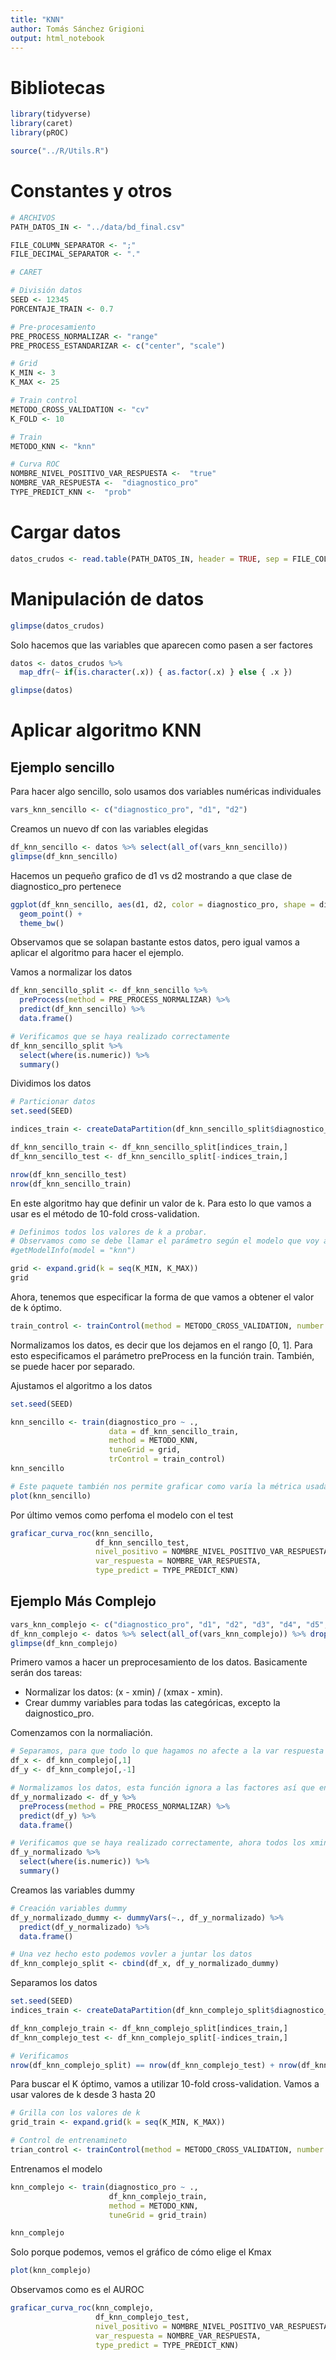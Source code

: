 ```yaml
---
title: "KNN"
author: Tomás Sánchez Grigioni
output: html_notebook
---
```


# Bibliotecas

```r
library(tidyverse)
library(caret)
library(pROC)

source("../R/Utils.R")
```

# Constantes y otros

```r
# ARCHIVOS
PATH_DATOS_IN <- "../data/bd_final.csv"

FILE_COLUMN_SEPARATOR <- ";"
FILE_DECIMAL_SEPARATOR <- "."

# CARET

# División datos
SEED <- 12345
PORCENTAJE_TRAIN <- 0.7

# Pre-procesamiento
PRE_PROCESS_NORMALIZAR <- "range"
PRE_PROCESS_ESTANDARIZAR <- c("center", "scale")

# Grid
K_MIN <- 3
K_MAX <- 25

# Train control
METODO_CROSS_VALIDATION <- "cv"
K_FOLD <- 10

# Train
METODO_KNN <- "knn"

# Curva ROC
NOMBRE_NIVEL_POSITIVO_VAR_RESPUESTA <-  "true"
NOMBRE_VAR_RESPUESTA <-  "diagnostico_pro"
TYPE_PREDICT_KNN <-  "prob"
```

# Cargar datos

```r
datos_crudos <- read.table(PATH_DATOS_IN, header = TRUE, sep = FILE_COLUMN_SEPARATOR, dec = FILE_DECIMAL_SEPARATOR)
```

# Manipulación de datos

```r
glimpse(datos_crudos)
```
Solo hacemos que las variables que aparecen como <chr> pasen a ser factores

```r
datos <- datos_crudos %>% 
  map_dfr(~ if(is.character(.x)) { as.factor(.x) } else { .x })

glimpse(datos)
```

# Aplicar algoritmo KNN

## Ejemplo sencillo

Para hacer algo sencillo, solo usamos dos variables numéricas individuales

```r
vars_knn_sencillo <- c("diagnostico_pro", "d1", "d2")
```

Creamos un nuevo df con las variables elegidas

```r
df_knn_sencillo <- datos %>% select(all_of(vars_knn_sencillo))
glimpse(df_knn_sencillo)
```

Hacemos un pequeño grafico de d1 vs d2 mostrando a que clase de diagnostico_pro pertenece

```r
ggplot(df_knn_sencillo, aes(d1, d2, color = diagnostico_pro, shape = diagnostico_pro)) +
  geom_point() +
  theme_bw()
```
Observamos que se solapan bastante estos datos, pero igual vamos a aplicar el algoritmo para hacer el ejemplo.

Vamos a normalizar los datos

```r
df_knn_sencillo_split <- df_knn_sencillo %>% 
  preProcess(method = PRE_PROCESS_NORMALIZAR) %>% 
  predict(df_knn_sencillo) %>% 
  data.frame()

# Verificamos que se haya realizado correctamente
df_knn_sencillo_split %>% 
  select(where(is.numeric)) %>% 
  summary()
```

Dividimos los datos

```r
# Particionar datos
set.seed(SEED)

indices_train <- createDataPartition(df_knn_sencillo_split$diagnostico_pro, p = PORCENTAJE_TRAIN, list = FALSE) %>% as.vector()

df_knn_sencillo_train <- df_knn_sencillo_split[indices_train,]
df_knn_sencillo_test <- df_knn_sencillo_split[-indices_train,]

nrow(df_knn_sencillo_test)
nrow(df_knn_sencillo_train)
```

En este algoritmo hay que definir un valor de k. Para esto lo que vamos a usar es el método de 10-fold cross-validation.

```r
# Definimos todos los valores de k a probar.
# Observamos como se debe llamar el parámetro según el modelo que voy a usar, para nuestro caso "knn".
#getModelInfo(model = "knn")

grid <- expand.grid(k = seq(K_MIN, K_MAX))
grid
```

Ahora, tenemos que especificar la forma de que vamos a obtener el valor de k óptimo.

```r
train_control <- trainControl(method = METODO_CROSS_VALIDATION, number = K_FOLD)
```


Normalizamos los datos, es decir que los dejamos en el rango [0, 1]. Para esto especificamos el parámetro preProcess en la función train. También, se puede hacer por separado.

Ajustamos el algoritmo a los datos

```r
set.seed(SEED)

knn_sencillo <- train(diagnostico_pro ~ ., 
                      data = df_knn_sencillo_train, 
                      method = METODO_KNN, 
                      tuneGrid = grid, 
                      trControl = train_control)
knn_sencillo

# Este paquete también nos permite graficar como varía la métrica usada para elegir el valor de k óptimo
plot(knn_sencillo)
```

Por último vemos como perfoma el modelo con el test

```r
graficar_curva_roc(knn_sencillo, 
                   df_knn_sencillo_test, 
                   nivel_positivo = NOMBRE_NIVEL_POSITIVO_VAR_RESPUESTA, 
                   var_respuesta = NOMBRE_VAR_RESPUESTA,
                   type_predict = TYPE_PREDICT_KNN)
```

## Ejemplo Más Complejo

```r
vars_knn_complejo <- c("diagnostico_pro", "d1", "d2", "d3", "d4", "d5", "edad", "es_cuidador", "educ", "empleo", "genero")
df_knn_complejo <- datos %>% select(all_of(vars_knn_complejo)) %>% drop_na()
glimpse(df_knn_complejo)
```
Primero vamos a hacer un preprocesamiento de los datos. Basicamente serán dos tareas:

* Normalizar los datos: (x - xmin) / (xmax - xmin).
* Crear dummy variables para todas las categóricas, excepto la daignostico_pro.

Comenzamos con la normaliación.
```r
# Separamos, para que todo lo que hagamos no afecte a la var respuesta
df_x <- df_knn_complejo[,1]
df_y <- df_knn_complejo[,-1]

# Normalizamos los datos, esta función ignora a las factores así que en realidad no pasa nada por tener todas las predictoras juntas.
df_y_normalizado <- df_y %>% 
  preProcess(method = PRE_PROCESS_NORMALIZAR) %>% 
  predict(df_y) %>% 
  data.frame()

# Verificamos que se haya realizado correctamente, ahora todos los xmin y xmax son 0 y 1 respectivamente
df_y_normalizado %>% 
  select(where(is.numeric)) %>% 
  summary()

```
Creamos las variables dummy 

```r
# Creación variables dummy
df_y_normalizado_dummy <- dummyVars(~., df_y_normalizado) %>% 
  predict(df_y_normalizado) %>% 
  data.frame()

# Una vez hecho esto podemos vovler a juntar los datos
df_knn_complejo_split <- cbind(df_x, df_y_normalizado_dummy)
```

Separamos los datos

```r
set.seed(SEED)
indices_train <- createDataPartition(df_knn_complejo_split$diagnostico_pro, p = PORCENTAJE_TRAIN)[[1]]

df_knn_complejo_train <- df_knn_complejo_split[indices_train,]
df_knn_complejo_test <- df_knn_complejo_split[-indices_train,]

# Verificamos
nrow(df_knn_complejo_split) == nrow(df_knn_complejo_test) + nrow(df_knn_complejo_train)
```
Para buscar el K óptimo, vamos a utilizar 10-fold cross-validation. Vamos a usar valores de k desde 3 hasta 20

```r
# Grilla con los valores de k
grid_train <- expand.grid(k = seq(K_MIN, K_MAX))

# Control de entrenamineto
trian_control <- trainControl(method = METODO_CROSS_VALIDATION, number = K_FOLD)
```

Entrenamos el modelo

```r
knn_complejo <- train(diagnostico_pro ~ .,
                      df_knn_complejo_train,
                      method = METODO_KNN,
                      tuneGrid = grid_train)

knn_complejo
```

Solo porque podemos, vemos el gráfico de cómo elige el Kmax

```r
plot(knn_complejo)
```

Observamos como es el AUROC

```r
graficar_curva_roc(knn_complejo,
                   df_knn_complejo_test, 
                   nivel_positivo = NOMBRE_NIVEL_POSITIVO_VAR_RESPUESTA, 
                   var_respuesta = NOMBRE_VAR_RESPUESTA, 
                   type_predict = TYPE_PREDICT_KNN)
```

